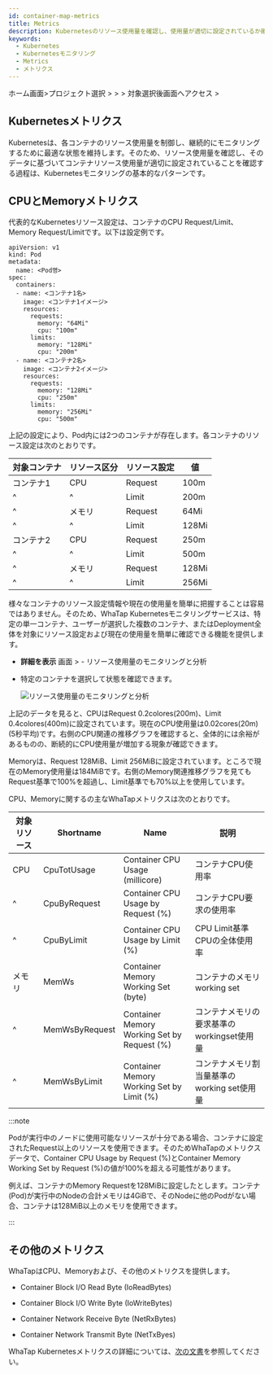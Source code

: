 ```yaml
---
id: container-map-metrics
title: Metrics
description: Kubernetesのリソース使用量を確認し、使用量が適切に設定されているか確認できます。
keywords:
  - Kubernetes
  - Kubernetesモニタリング
  - Metrics
  - メトリクス
---
```


ホーム画面>プロジェクト選択 > <Cmdname sid="dashboard" className="uitext" /> > <Cmdname sid="containerMap" className="uitext" /> > 対象選択後<Cmdname sid="BTN07712" className="uitext" />画面へアクセス > <Cmdname sid="metrics" className="uitext" />

## Kubernetesメトリクス

Kubernetesは、各コンテナのリソース使用量を制御し、継続的にモニタリングするために最適な状態を維持します。そのため、リソース使用量を確認し、そのデータに基づいてコンテナリソース使用量が適切に設定されていることを確認する過程は、Kubernetesモニタリングの基本的なパターンです。

## CPUとMemoryメトリクス

代表的なKubernetesリソース設定は、コンテナのCPU Request/Limit、Memory Request/Limitです。以下は設定例です。

```text {10-15,19-24} showLineNumbers
apiVersion: v1
kind: Pod
metadata:
  name: <Pod명>
spec:
  containers:
  - name: <コンテナ1名>
    image: <コンテナ1イメージ>
    resources:
      requests:
        memory: "64Mi"
        cpu: "100m"
      limits:
        memory: "128Mi"
        cpu: "200m"
  - name: <コンテナ2名>
    image: <コンテナ2イメージ>
    resources:
      requests:
        memory: "128Mi"
        cpu: "250m"
      limits:
        memory: "256Mi"
        cpu: "500m"
```

上記の設定により、Pod内には2つのコンテナが存在します。各コンテナのリソース設定は次のとおりです。

| 対象コンテナ        | リソース区分      | リソース設定      | 値     |
| ------------- | ----------- | ----------- | ----- |
| コンテナ1         | CPU         | Request     | 100m  |
| ^             | ^           | Limit       | 200m  |
| ^             | メモリ         | Request     | 64Mi  |
| ^             | ^           | Limit       | 128Mi |
| コンテナ2         | CPU         | Request     | 250m  |
| ^             | ^           | Limit       | 500m  |
| ^             | メモリ         | Request     | 128Mi |
| ^             | ^           | Limit       | 256Mi |

様々なコンテナのリソース設定情報や現在の使用量を簡単に把握することは容易ではありません。そのため、WhaTap Kubernetesモニタリングサービスは、特定の単一コンテナ、ユーザーが選択した複数のコンテナ、またはDeployment全体を対象にリソース設定および現在の使用量を簡単に確認できる機能を提供します。

- **詳細を表示** 画面 > <Cmdname sid="metrics" className="uitext" /> - リソース使用量のモニタリングと分析

  <ImgLang img='whatap_kubernetes_container_map_resource_example.png' desc='リソース使用量のモニタリングと分析' />

- 特定のコンテナを選択して状態を確認できます。

  ![リソース使用量のモニタリングと分析](/img/whatap_kubernetes_container_map_metrics_cpu_mem_example.png)

上記のデータを見ると、CPUはRequest 0.2colores(200m)、Limit 0.4colores(400m)に設定されています。現在のCPU使用量は0.02cores(20m)(5秒平均)です。右側のCPU関連の推移グラフを確認すると、全体的には余裕があるものの、断続的にCPU使用量が増加する現象が確認できます。

Memoryは、Request 128MiB、Limit 256MiBに設定されています。ところで現在のMemory使用量は184MiBです。右側のMemory関連推移グラフを見てもRequest基準で100%を超過し、Limit基準でも70%以上を使用しています。

CPU、Memoryに関するの主なWhaTapメトリクスは次のとおりです。 

| 対象リソース      | Shortname      | Name                                                                    | 説明                                           |
| ----------- | -------------- | ----------------------------------------------------------------------- | -------------------------------------------- |
| CPU         | CpuTotUsage    | <span class="uitext">Container CPU Usage (millicore)</span>             | コンテナCPU使用率                                   |
| ^           | CpuByRequest   | <span class="uitext">Container CPU Usage by Request (%)</span>          | コンテナCPU要求の使用率                                |
| ^           | CpuByLimit     | <span class="uitext">Container CPU Usage by Limit (%)</span>            | CPU Limit基準CPUの全体使用率                         |
| メモリ         | MemWs          | <span class="uitext">Container Memory Working Set (byte)</span>         | コンテナのメモリworking set                          |
| ^           | MemWsByRequest | <span class="uitext">Container Memory Working Set by Request (%)</span> | コンテナメモリの要求基準のworkingset使用量                   |
| ^           | MemWsByLimit   | <span class="uitext">Container Memory Working Set by Limit (%)</span>   | コンテナメモリ割当量基準のworking set使用量                  |

:::note

Podが実行中のノードに使用可能なリソースが十分である場合、コンテナに設定されたRequest以上のリソースを使用できます。そのためWhaTapのメトリクスデータで、<span class="uitext">Container CPU Usage by Request (%)</span>と<span class="uitext">Container Memory Working Set by Request (%)</span>の値が100%を超える可能性があります。

例えば、コンテナのMemory Requestを128MiBに設定したとします。コンテナ(Pod)が実行中のNodeの合計メモリは4GiBで、そのNodeに他のPodがない場合、コンテナは128MiB以上のメモリを使用できます。

:::

## その他のメトリクス

WhaTapはCPU、Memoryおよび、その他のメトリクスを提供します。

- <span class="uitext">Container Block I/O Read Byte</span> (IoReadBytes)

- <span class="uitext">Container Block I/O Write Byte</span> (IoWriteBytes)

- <span class="uitext">Container Network Receive Byte</span> (NetRxBytes)

- <span class="uitext">Container Network Transmit Byte</span> (NetTxByes)

WhaTap Kubernetesメトリクスの詳細については、[次の文書](metrics-intro)を参照してください。
